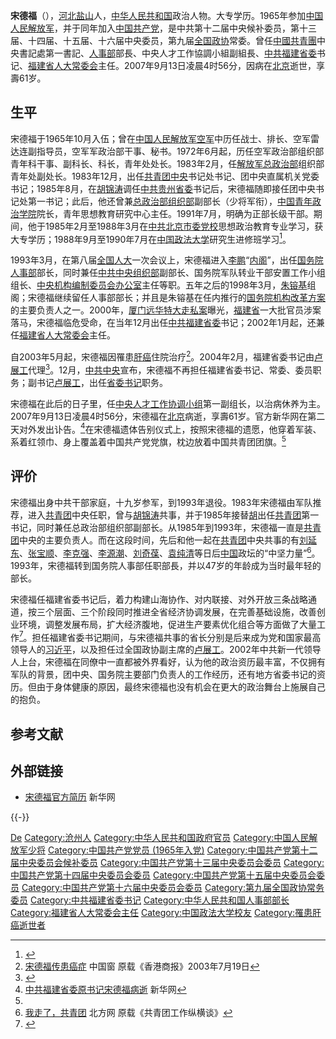 {{Otheruses|宋德福}}
{{Infobox Officeholder
|office       =  {{CPC}}[[中国共产党福建省委员会|福建省委员会]]书记
|term_start   =  2000年12月
|term_end     =  2004年12月
|predecessor  =  [[陈明义_(1940年)|陈明义]]
|successor    =  [[卢展工|卢展工]]
|general_secretary = [[江泽民|江泽民]]{{to}}[[胡锦涛|胡锦涛]]
|office1 = {{PRC}}[[福建省人民代表大会常务委员会|福建省人民代表大会常务委员会]]主任
|term_start1 = 2002年1月
|term_end1 = 2005年1月
|predecessor1 = [[袁启彤|袁启彤]]
|successor1 = [[卢展工|卢展工]] 
|office2      =  {{flagicon|PRC}} [[中华人民共和国人事部|中华人民共和国人事部]]部长
|term_start2  =  1993年3月
|term_end2    =  2000年12月
|predecessor2 = [[赵东宛|赵东宛]]
|successor2   =  [[张学忠|张学忠]]
|premier2 = [[李鵬|李鵬]]{{to}}[[朱镕基|朱镕基]]
|office3      =  {{CPC}}[[中央机构编制委员会办公室|中央机构编制委员会办公室]]主任
|term_start3  =  1993年5月
|term_end3    =  2000年12月
|predecessor3 = [[赵东宛|赵东宛]]
|successor3  =  [[张志坚|张志坚]]
|office4      = [[中国共产主义青年团中央委员会|中国共产主义青年团中央委员会]]<br>书记处第一书记
|term_start4  =  1985年11月
|term_end4    =  1993年5月
|predecessor4 = [[胡锦涛|胡锦涛]]
|successor4   =  [[李克强|李克强]]
|图像     = Song_Defu.jpg
|图像大小 = 225px
|图像说明 = 
|姓名     = 宋德福
|本名     = 
|字       = 
|号       =  
|其他姓名 = 
|性别     = 男
|籍贯     = [[河北|河北]][[盐山县|盐山]]
|出生日期 = {{birth date|1946|3|3}}
|出生地点 = {{CHN-1928}}[[吉林省_(中华民国)|吉林省]][[德惠县|德惠县]]
|逝世日期 = {{death date and age|2007|9|13|1946|3|3}}
|逝世地点 = {{PRC}}[[北京市|北京市]]
|居处     = 
|death_cause = [[肝癌|肝癌]]
|安葬地点 = [[北京市|北京市]][[八寶山革命公墓|八寶山革命公墓]]
|政党     = {{CPC}}
|职业     = 政治人物
|父母     = 
|配偶     = 
|伴侣     = 
|子女     = 
|亲属     = 
|国籍     = {{PRC}}
|宗教信仰 = 
|学历     = 大学专科
|专业     = 
|母校     = 
|网站     = 
|签名     = 
|脚注     =
|branch          = {{PLA}}
|serviceyears    = 1965年10月－1993年3月
|rank=[[File:Shao_Jiang_(PLAGF_OF-8_Type_88).gif|18px]] [[中国人民解放军少将|中国人民解放军少将]]
}}
'''宋德福'''（{{bd|1946年|2月|2007年|9月13日|catIdx=S宋}}），[[河北省|河北]][[盐山县|盐山]]人，[[中华人民共和国|中华人民共和国]]政治人物。大专学历。1965年参加[[中国人民解放军|中国人民解放军]]，并于同年加入[[中国共产党|中国共产党]]，是中共第十二届中央候补委员，第十三届、十四届、十五届、十六届中央委员，第九届[[全国政协|全国政协]]常委。曾任[[中國共青團|中國共青團]]中央書記處第一書記、[[中華人民共和國人事部|人事部]]部長、中央人才工作協調小組副組長、[[中共福建省委|中共福建省委]]书记、[[福建省|福建省]][[人大常委会|人大常委会]]主任。2007年9月13日凌晨4时56分，因病在[[北京|北京]]逝世，享壽61岁。

== 生平 ==
宋德福于1965年10月入伍；曾在[[中国人民解放军空军|中国人民解放军空军]]中历任战士、排长、空军雷达连副指导员，空军军政治部干事、秘书。1972年6月起，历任空军政治部组织部青年科干事、副科长、科长，青年处处长。1983年2月，任[[解放军总政治部|解放军总政治部]]组织部青年处副处长。1983年12月，出任[[中国共产主义青年团中央委员会|共青团中央]]书记处书记、团中央直属机关党委书记；1985年8月，在[[胡锦涛|胡锦涛]]调任[[中共贵州省委|中共贵州省委]]书记后，宋德福随即接任团中央书记处第一书记；此后，他还曾兼[[中国人民解放军总政治部|总政治部组织部]]副部长（少将军衔），[[中国青年政治学院|中国青年政治学院]]院长，青年思想教育研究中心主任。1991年7月，明确为正部长级干部。期间，他于1985年2月至1988年3月在[[中共北京市委党校|中共北京市委党校]]思想政治教育专业学习，获大专学历；1988年9月至1990年7月在[[中国政法大学|中国政法大学]]研究生进修班学习<ref>{{cite book |author1=中共中央组织部 |author2=中共中央党史研究室 |title=中国共产党历届中央委员大辞典 1921-2003 |date=2004 |publisher=中共党史出版社 |location=北京 |isbn=7-80136-952-1 |page=643-644}}</ref>。

1993年3月，在第八届[[全国人大|全国人大]]一次会议上，宋德福进入[[李鹏|李鹏]]“[[内阁|内阁]]”，出任[[中華人民共和國國務院|国务院]][[中华人民共和国人事部|人事部]]部长，同时兼任[[中共中央组织部|中共中央组织部]]副部长、国务院军队转业干部安置工作小组组长、[[中央机构编制委员会办公室|中央机构编制委员会办公室]]主任等职。五年之后的1998年3月，[[朱镕基|朱镕基]]组阁；宋德福继续留任人事部部长；并且是朱镕基在任内推行的[[国务院机构改革#1998|国务院机构改革方案]]的主要负责人之一。2000年，[[厦门|厦门]][[远华案|远华特大走私案]]曝光，[[福建省|福建省]]一大批官员涉案落马，宋德福临危受命，在当年12月出任[[中共福建省委|中共福建省委]]书记；2002年1月起，还兼任[[福建省人大常委会|福建省人大常委会]]主任。

自2003年5月起，宋德福因罹患[[肝癌|肝癌]]住院治疗<ref>[http://www.cnwnc.com/20030721/ca441856.htm 宋德福传患癌症] {{Webarchive|url=https://archive.is/20030805211332/http://www.cnwnc.com/20030721/ca441856.htm |date=2003-08-05 }} 中国窗 原载《香港商报》2003年7月19日</ref>。2004年2月，福建省委书记由[[卢展工|卢展工]]代理<ref>{{cite web |title=福建省省长卢展工代理中共福建省委书记职务 |url=http://news.eastday.com/eastday/news/news/node4938/node11865/userobject1ai74864.html |website=东方网 |date=2004-02-15 |accessdate=2020-06-29 |archive-date=2004-12-28 |archive-url=https://web.archive.org/web/20041228052415/http://news.eastday.com/eastday/news/news/node4938/node11865/userobject1ai74864.html |dead-url=no }}</ref>。12月，[[中共中央|中共中央]]宣布，宋德福不再担任福建省委书记、常委、委员职务；副书记[[卢展工|卢展工]]，出任[[省委书记|省委书记]]职务。  

宋德福在此后的日子里，任[[中央人才工作协调小组|中央人才工作协调小组]]第一副组长，以治病休养为主。2007年9月13日凌晨4时56分，宋德福在[[北京|北京]]病逝，享壽61岁。官方新华网在第二天对外发出讣告。<ref name='pu gao'>[http://news.xinhuanet.com/politics/2007-09/14/content_6724278.htm 中共福建省委原书记宋德福病逝] {{Wayback|url=http://news.xinhuanet.com/politics/2007-09/14/content_6724278.htm |date=20070918152227 }} 新华网</ref>在宋德福遗体告别仪式上，按照宋德福的遗愿，他穿着军装、系着红领巾、身上覆盖着中国共产党党旗，枕边放着中国共青团团旗。<ref name='pu gao'/>

== 评价 ==
宋德福出身中共干部家庭，十九岁参军，到1993年退役。1983年宋德福由军队推荐，进入[[中国共产主义青年团|共青团]]中央任职，曾与[[胡锦涛|胡锦涛]]共事，并于1985年接替[[胡锦涛|胡]]出任[[中国共产主义青年团|共青团]]第一书记，同时兼任总政治部组织部副部长。从1985年到1993年，宋德福一直是[[中国共产主义青年团|共青团]]中央的主要负责人。而在这段时间，先后和他一起在[[中国共产主义青年团|共青团]]中央共事的有[[刘延东|刘延东]]、[[张宝顺|张宝顺]]、[[李克强|李克强]]、[[李源潮|李源潮]]、[[刘奇葆|刘奇葆]]、[[袁纯清|袁纯清]]等日后[[中国|中国]]政坛的“中坚力量”<ref>[http://news.enorth.com.cn/system/2007/08/22/001834171.shtml 我走了，共青团] {{Wayback|url=http://news.enorth.com.cn/system/2007/08/22/001834171.shtml |date=20090517060657 }} 北方网 原载《共青团工作纵横谈》</ref>。1993年，宋德福转到国务院人事部任职部長，并以47岁的年龄成为当时最年轻的部长。

宋德福任福建省委书记后，着力构建山海协作、对内联接、对外开放三条战略通道，按三个层面、三个阶段同时推进全省经济协调发展，在完善基础设施，改善创业环境，调整发展布局，扩大经济腹地，促进生产要素优化组合等方面做了大量工作<ref>{{cite web |title=卢展工同志任福建省委书记 称坚持为民坚持创新 |url=http://news.cri.cn/gb/3821/2004/12/14/301@391520.htm |website=央广网 |date=2004-12-14 |accessdate=2020-06-29 |archive-date=2020-06-29 |archive-url=https://web.archive.org/web/20200629080114/http://news.cri.cn/gb/3821/2004/12/14/301@391520.htm |dead-url=no }}</ref>。担任福建省委书记期间，与宋德福共事的省长分别是后来成为党和国家最高领导人的[[习近平|习近平]]，以及担任过全国政协副主席的[[卢展工|卢展工]]。2002年中共新一代领导人上台，宋德福在同僚中一直都被外界看好，认为他的政治资历最丰富，不仅拥有军队的背景，团中央、国务院主要部门负责人的工作经历，还有地方省委书记的资历。但由于身体健康的原因，最终宋德福也没有机会在更大的政治舞台上施展自己的抱负。

== 参考文献 ==
{{Reflist}}

== 外部链接 ==
* [http://news.xinhuanet.com/ziliao/2002-02/22/content_286747.htm 宋德福官方简历]{{Wayback|url=http://news.xinhuanet.com/ziliao/2002-02/22/content_286747.htm |date=20071113141803 }} 新华网

{{-}}
{{start box}}
{{s-gov|prc}}
{{s-before|[[趙東宛|趙東宛]]}}
{{s-title|[[中華人民共和國人事部|中華人民共和國人事部]]部長|1993年-2000年}} 
{{s-after|[[張學忠|張學忠]]}}
{{s-ppo|{{cpc}}}}
{{s-before|[[陳明義|陳明義]]}}
{{s-title|[[中国共产党福建省委员会|中国共产党福建省委员会]]書記|2000年11月-2004年12月}} 
{{s-after|[[盧展工|盧展工]]}}
{{s-before|[[趙東宛|趙東宛]]}}
{{s-title|[[中央机构编制委员会办公室|中央机构编制委员会办公室]]主任|1993年5月－2000年12月}} 
{{s-after|[[张志坚_(1937年)|张志坚]]}}
{{s-before|[[胡锦涛|胡锦涛]]}}
{{s-title|[[中國共產主義青年團|中國共產主義青年團]]中央書記處[[第一書記|第一書記]]|1985年-1993年}} 
{{s-after|[[李克强|李克强]]}}
{{end box}}

{{中华人民共和国福建省正职领导人}}
{{国务院/9|部门首长}}
{{国务院/8|部门首长}}
{{团中央书记处书记}}
{{中國共產主義青年團最高负责人}}
{{党政干部曾有团系统经历者}}

{{Authority control}}
{{DEFAULTSORT:Song宋}}
[[Category:宋姓|De]]
[[Category:沧州人|Category:沧州人]]
[[Category:中华人民共和国政府官员|Category:中华人民共和国政府官员]]
[[Category:中国人民解放军少将|Category:中国人民解放军少将]]
[[Category:中国共产党党员_(1965年入党)|Category:中国共产党党员 (1965年入党)]]
[[Category:中国共产党第十二届中央委员会候补委员|Category:中国共产党第十二届中央委员会候补委员]]
[[Category:中国共产党第十三届中央委员会委员|Category:中国共产党第十三届中央委员会委员]]
[[Category:中国共产党第十四届中央委员会委员|Category:中国共产党第十四届中央委员会委员]]
[[Category:中国共产党第十五届中央委员会委员|Category:中国共产党第十五届中央委员会委员]]
[[Category:中国共产党第十六届中央委员会委员|Category:中国共产党第十六届中央委员会委员]]
[[Category:第九届全国政协常务委员|Category:第九届全国政协常务委员]]
[[Category:中共福建省委书记|Category:中共福建省委书记]]
[[Category:中华人民共和国人事部部长|Category:中华人民共和国人事部部长]]
[[Category:福建省人大常委会主任|Category:福建省人大常委会主任]]
[[Category:中国政法大学校友|Category:中国政法大学校友]]
[[Category:罹患肝癌逝世者|Category:罹患肝癌逝世者]]